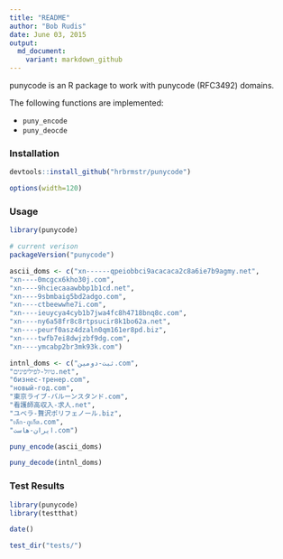 ```yaml
---
title: "README"
author: "Bob Rudis"
date: June 03, 2015
output:
  md_document:
    variant: markdown_github
---
```


punycode is an R package to work with punycode (RFC3492) domains.

The following functions are implemented:

- `puny_encode`
- `puny_deocde`


### Installation

```r
devtools::install_github("hrbrmstr/punycode")
```

```r
options(width=120)
```

### Usage

```r
library(punycode)

# current verison
packageVersion("punycode")

ascii_doms <- c("xn------qpeiobbci9acacaca2c8a6ie7b9agmy.net",
"xn----0mcgcx6kho30j.com",
"xn----9hciecaaawbbp1b1cd.net",
"xn----9sbmbaig5bd2adgo.com",
"xn----ctbeewwhe7i.com",
"xn----ieuycya4cyb1b7jwa4fc8h4718bnq8c.com",
"xn----ny6a58fr8c8rtpsucir8k1bo62a.net",
"xn----peurf0asz4dzaln0qm161er8pd.biz",
"xn----twfb7ei8dwjzbf9dg.com",
"xn----ymcabp2br3mk93k.com")

intnl_doms <- c("ثبت-دومین.com",
"טיול-לפיליפינים.net",
"бизнес-тренер.com",
"новый-год.com",
"東京ライブ-バルーンスタンド.com",
"看護師高収入-求人.net",
"ユベラ-贅沢ポリフェノール.biz",
"เด็ก-ภูเก็ต.com",
"ایران-هاست.com")

puny_encode(ascii_doms)

puny_decode(intnl_doms)

```

### Test Results

```r
library(punycode)
library(testthat)

date()

test_dir("tests/")
```

